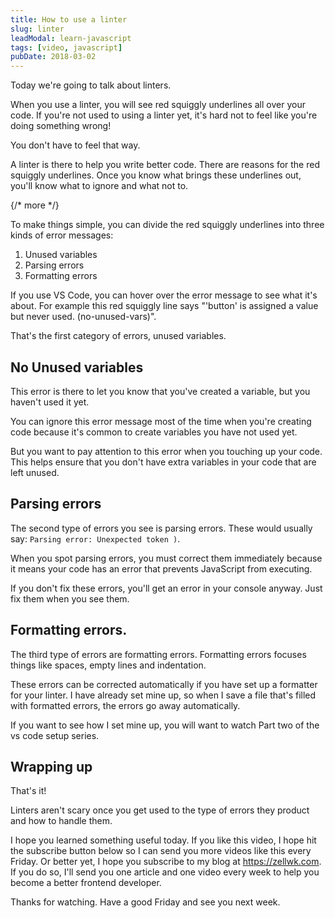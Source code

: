 ```yaml
---
title: How to use a linter
slug: linter
leadModal: learn-javascript
tags: [video, javascript]
pubDate: 2018-03-02
---
```


Today we're going to talk about linters.

When you use a linter, you will see red squiggly underlines all over your code. If you're not used to using a linter yet, it's hard not to feel like you're doing something wrong!

You don't have to feel that way.

A linter is there to help you write better code. There are reasons for the red squiggly underlines. Once you know what brings these underlines out, you'll know what to ignore and what not to.

{/* more */}

<Youtube id='cUTWqapA0Ao' />

To make things simple, you can divide the red squiggly underlines into three kinds of error messages:

1. Unused variables
2. Parsing errors
3. Formatting errors

If you use VS Code, you can hover over the error message to see what it's about. For example this red squiggly line says "'button' is assigned a value but never used. (no-unused-vars)".

That's the first category of errors, unused variables.

## No Unused variables

This error is there to let you know that you've created a variable, but you haven't used it yet.

You can ignore this error message most of the time when you're creating code because it's common to create variables you have not used yet.

But you want to pay attention to this error when you touching up your code. This helps ensure that you don't have extra variables in your code that are left unused.

## Parsing errors

The second type of errors you see is parsing errors. These would usually say: `Parsing error: Unexpected token )`.

When you spot parsing errors, you must correct them immediately because it means your code has an error that prevents JavaScript from executing.

If you don't fix these errors, you'll get an error in your console anyway. Just fix them when you see them.

## Formatting errors.

The third type of errors are formatting errors. Formatting errors focuses things like spaces, empty lines and indentation.

These errors can be corrected automatically if you have set up a formatter for your linter. I have already set mine up, so when I save a file that's filled with formatted errors, the errors go away automatically.

If you want to see how I set mine up, you will want to watch Part two of the vs code setup series.

## Wrapping up

That's it!

Linters aren't scary once you get used to the type of errors they product and how to handle them.

I hope you learned something useful today. If you like this video, I hope hit the subscribe button below so I can send you more videos like this every Friday. Or better yet, I hope you subscribe to my blog at https://zellwk.com. If you do so, I'll send you one article and one video every week to help you become a better frontend developer.

Thanks for watching. Have a good Friday and see you next week.
